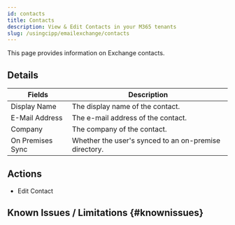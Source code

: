 ```yaml
---
id: contacts
title: Contacts
description: View & Edit Contacts in your M365 tenants
slug: /usingcipp/emailexchange/contacts
---
```


This page provides information on Exchange contacts.

## Details

| Fields           | Description                                           |
| ---------------- | ----------------------------------------------------- |
| Display Name     | The display name of the contact.                      |
| E-Mail Address   | The e-mail address of the contact.                    |
| Company          | The company of the contact.                           |
| On Premises Sync | Whether the user's synced to an on-premise directory. |

## Actions

- Edit Contact

## Known Issues / Limitations {#knownissues}

<NoKnownIssues />
